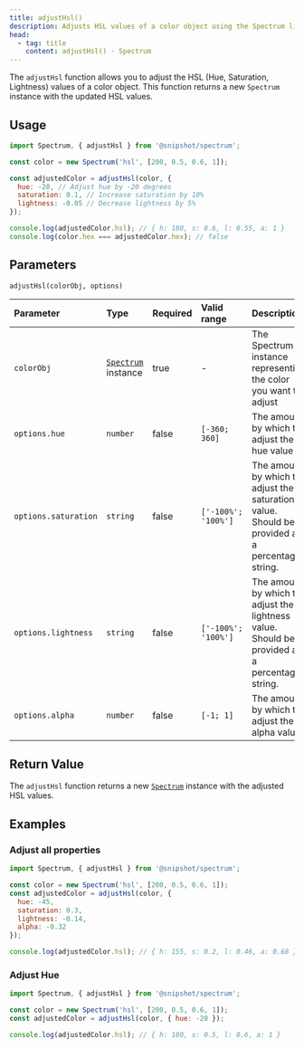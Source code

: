 ```yaml
---
title: adjustHsl()
description: Adjusts HSL values of a color object using the Spectrum library
head:
  - tag: title
    content: adjustHsl() · Spectrum
---
```



[<Icon name="github" size='1.5rem' color="var(--github-icon-color)" />](https://github.com/Linkerin/spectrum/blob/main/src/methods/adjustHsl.ts)

The `adjustHsl` function allows you to adjust the HSL (Hue, Saturation, Lightness) values of a color object.
This function returns a new `Spectrum` instance with the updated HSL values.

## Usage

```js
import Spectrum, { adjustHsl } from '@snipshot/spectrum';

const color = new Spectrum('hsl', [200, 0.5, 0.6, 1]);

const adjustedColor = adjustHsl(color, {
  hue: -20, // Adjust hue by -20 degrees
  saturation: 0.1, // Increase saturation by 10%
  lightness: -0.05 // Decrease lightness by 5%
});

console.log(adjustedColor.hsl); // { h: 180, s: 0.6, l: 0.55, a: 1 }
console.log(color.hex === adjustedColor.hex); // false
```

## Parameters

`adjustHsl(colorObj, options)`

| Parameter            | Type                                        | Required | Valid range         | Description                                                                                    |
| :------------------- | :------------------------------------------ | :------- | :------------------ | :--------------------------------------------------------------------------------------------- |
| `colorObj`           | [`Spectrum`](/docs/spectrum-class) instance | true     | -                   | The Spectrum instance representing the color you want to adjust                                |
| `options.hue`        | `number`                                    | false    | `[-360; 360]`       | The amount by which to adjust the hue value                                                    |
| `options.saturation` | `string`                                    | false    | `['-100%'; '100%']` | The amount by which to adjust the saturation value. Should be provided as a percentage string. |
| `options.lightness`  | `string`                                    | false    | `['-100%'; '100%']` | The amount by which to adjust the lightness value. Should be provided as a percentage string.  |
| `options.alpha`      | `number`                                    | false    | `[-1; 1]`           | The amount by which to adjust the alpha value                                                  |

## Return Value

The `adjustHsl` function returns a new [`Spectrum`](/docs/spectrum-class) instance with the adjusted HSL values.

## Examples

### Adjust all properties

```js
import Spectrum, { adjustHsl } from '@snipshot/spectrum';

const color = new Spectrum('hsl', [200, 0.5, 0.6, 1]);
const adjustedColor = adjustHsl(color, {
  hue: -45,
  saturation: 0.3,
  lightness: -0.14,
  alpha: -0.32
});

console.log(adjustedColor.hsl); // { h: 155, s: 0.2, l: 0.46, a: 0.68 }
```

### Adjust Hue

```js
import Spectrum, { adjustHsl } from '@snipshot/spectrum';

const color = new Spectrum('hsl', [200, 0.5, 0.6, 1]);
const adjustedColor = adjustHsl(color, { hue: -20 });

console.log(adjustedColor.hsl); // { h: 180, s: 0.5, l: 0.6, a: 1 }
```
